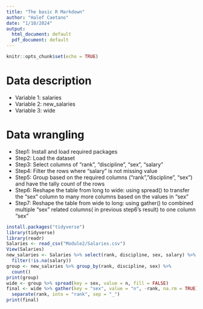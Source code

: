 ```yaml
---
title: "The basic R Markdown"
author: "Halef Caetano"
date: "1/10/2024"
output:
  html_document: default
  pdf_document: default
---
```


```r
knitr::opts_chunk$set(echo = TRUE)
```

# Data description
* Variable 1: salaries
* Variable 2: new_salaries 
* Variable 3: wide


# Data wrangling
* Step1: Install and load required packages
* Step2: Load the dataset
* Step3: Select columns of “rank”, “discipline”, “sex”, “salary”
* Step4: Filter the rows where “salary” is not missing value
* Step5: Group based on the required columns (“rank”,”discipline”, “sex”) and have the tally count of the rows
* Step6: Reshape the table from long to wide: using spread() to transfer the “sex” column to many more columns
based on the values in “sex”
* Step7: Reshape the table from wide to long: using gather() to combined multiple “sex” related columns( in
previous step6’s result) to one column “sex”

```r
install.packages("tidyverse")
library(tidyverse)
library(readr)
Salaries <- read_csv("Module2/Salaries.csv")
View(Salaries)
new_salaries <- Salaries %>% select(rank, discipline, sex, salary) %>%
  filter(!is.na(salary)) 
group <- new_salaries %>% group_by(rank, discipline, sex) %>% 
  count() 
print(group)
wide <- group %>% spread(key = sex, value = n, fill = FALSE)   
final <- wide %>% gather(key = "sex", value = "n", -rank, na.rm = TRUE) %>% 
  separate(rank, into = "rank", sep = "_") 
print(final)
```


